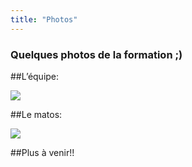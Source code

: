 ```yaml
---
title: "Photos"
---
```


### Quelques photos de la formation ;)

##L'équipe:

![](data/photo1.jpg)

##Le matos:

![](data/photo2.jpg)

##Plus à venir!!
